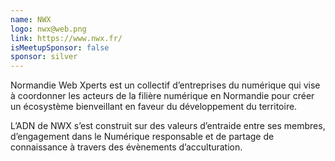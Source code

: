 ```yaml
---
name: NWX
logo: nwx@web.png
link: https://www.nwx.fr/
isMeetupSponsor: false
sponsor: silver
---
```


Normandie Web Xperts est un collectif d’entreprises du numérique qui vise à
coordonner les acteurs de la filière numérique en Normandie pour créer un
écosystème bienveillant en faveur du développement du territoire.

L’ADN de NWX s’est construit sur des valeurs d’entraide entre ses membres,
d’engagement dans le Numérique responsable et de partage de connaissance à
travers des évènements d’acculturation.
